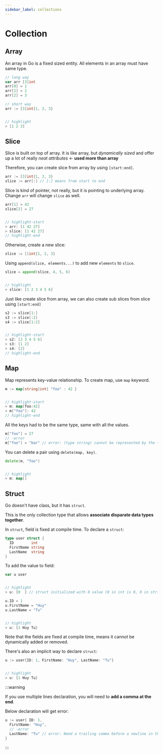 ```yaml
---
sidebar_label: collections
---
```


# Collection

## Array

An array in Go is a fixed sized entity. All elements in an array must have same type.

```go
// long way
var arr [3]int
arr[0] = 1
arr[1] = 2
arr[2] = 3

// short way
arr := [3]int{1, 2, 3}


// highlight
> [1 2 3]
```

## Slice

Slice is built on top of array. It is like array, but *dynamically sized* and offer up a lot of really *neat attributes* $\leftarrow$ **used more than array**

Therefore, you can create slice from array by using `[start:end]`.

```go
arr := [3]int{1, 2, 3}
slice := arr[:] // [:] means from start to end
```

Slice is kind of pointer, not really, but it is pointing to underlying array. Change `arr` will change `slice` as well.

```go
arr[1] = 42
slice[2] = 27


// highlight-start
> arr: [1 42 27]
> slice: [1 42 27]
// highlight-end
```

Otherwise, create a new slice:

```go
slice := []int{1, 2, 3}
```

Using `append(slice, elements...)` to add new `elements` to `slice`.

```go
slice = append(slice, 4, 5, 6)


// highlight
> slice: [1 2 3 4 5 6]
```

Just like create slice from array, we can also create sub slices from slice using `[start:end]`

```go
s2 := slice[1:]
s3 := slice[:2]
s4 := slice[1:2]


// highlight-start
> s2: [2 3 4 5 6]
> s3: [1 2]
> s4: [2]
// highlight-end
```

## Map

Map represents key-value relationship. To create map, use `map` keyword.

```go
m := map[string]int{ "foo" : 42 }


// highlight-start
> m: map[foo:42]
> m["foo"]: 42
// highlight-end
```

All the keys had to be the same type, same with all the values.

```go
m["foo"] = 27
// -error
m["foo"] = "bar" // error: (type string) cannot be represented by the type int
```

You can delete a pair using `delete(map, key)`.

```go
delete(m, "foo")


// highlight
> m: map[]
```

## Struct

Go doesn't have class, but it has `struct`.

This is the only collection type that allows **associate disparate data types together**.

In `struct`, field is fixed at compile time. To declare a `struct`:

```go
type user struct {
  ID        int
  FirstName string
  LastName  string
}
```

To add the value to field:

```go
var u user


// highlight
> u: {0  } // struct initialized with 0 value (0 in int is 0, 0 in string in blank)
```

```go
u.ID = 1
u.FirstName = "Huy"
u.LastName = "Tu"


// highlight
> u: {1 Huy Tu}
```

Note that the fields are fixed at compile time, means it cannot be dynamically added or removed.

There's also an implicit way to declare `struct`:

```go
u := user{ID: 1, FirstName: "Huy", LastName: "Tu"}


// highlight
> u: {1 Huy Tu}
```

:::warning

If you use multiple lines declaration, you will need to **add a comma at the end**.

Below declaration will get error:

```go
u := user{ ID: 1,
  FirstName: "Huy",
  // -error
  LastName: "Tu" // error: Need a trailing comma before a newline in the composite literal
}
```

:::
